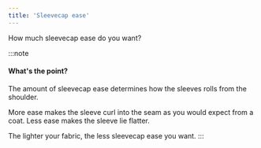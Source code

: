 ```yaml
---
title: 'Sleevecap ease'
---
```


How much sleevecap ease do you want?

:::note

#### What's the point?

The amount of sleevecap ease determines how the sleeves rolls from the shoulder.

More ease makes the sleeve curl into the seam as you would expect from a coat. Less ease makes the sleeve lie flatter.

The lighter your fabric, the less sleevecap ease you want.
:::
